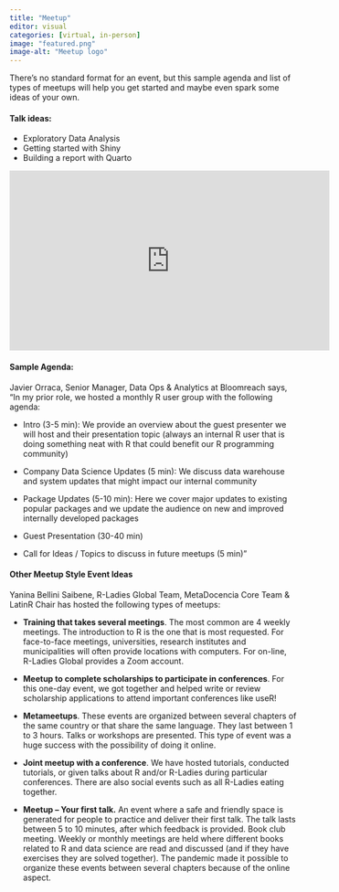 ```yaml
---
title: "Meetup"
editor: visual
categories: [virtual, in-person]
image: "featured.png"
image-alt: "Meetup logo"
---
```


There's no standard format for an event, but this sample agenda and list of types of meetups will help you get started and maybe even spark some ideas of your own.

#### **Talk ideas:**

-   Exploratory Data Analysis
-   Getting started with Shiny
-   Building a report with Quarto

```{=html}
<iframe width="560" height="315" src="https://www.youtube.com/embed/qvFeaPRgOns" title="YouTube video player" frameborder="0" allow="accelerometer; autoplay; clipboard-write; encrypted-media; gyroscope; picture-in-picture; web-share" allowfullscreen></iframe>
```


#### **Sample Agenda:**

Javier Orraca, Senior Manager, Data Ops & Analytics at Bloomreach says, "In my prior role, we hosted a monthly R user group with the following agenda:

-   Intro (3-5 min): We provide an overview about the guest presenter we will host and their presentation topic (always an internal R user that is doing something neat with R that could benefit our R programming community)

-   Company Data Science Updates (5 min): We discuss data warehouse and system updates that might impact our internal community

-   Package Updates (5-10 min): Here we cover major updates to existing popular packages and we update the audience on new and improved internally developed packages

-   Guest Presentation (30-40 min)

-   Call for Ideas / Topics to discuss in future meetups (5 min)"

#### **Other Meetup Style Event Ideas**

Yanina Bellini Saibene, R-Ladies Global Team, MetaDocencia Core Team & LatinR Chair has hosted the following types of meetups:

-   **Training that takes several meetings**. The most common are 4 weekly meetings. The introduction to R is the one that is most requested. For face-to-face meetings, universities, research institutes and municipalities will often provide locations with computers. For on-line, R-Ladies Global provides a Zoom account.

-   **Meetup to complete scholarships to participate in conferences**. For this one-day event, we got together and helped write or review scholarship applications to attend important conferences like useR!

-   **Metameetups**. These events are organized between several chapters of the same country or that share the same language. They last between 1 to 3 hours. Talks or workshops are presented. This type of event was a huge success with the possibility of doing it online.

-   **Joint meetup with a conference**. We have hosted tutorials, conducted tutorials, or given talks about R and/or R-Ladies during particular conferences. There are also social events such as all R-Ladies eating together.

-   **Meetup -- Your first talk.** An event where a safe and friendly space is generated for people to practice and deliver their first talk. The talk lasts between 5 to 10 minutes, after which feedback is provided. Book club meeting. Weekly or monthly meetings are held where different books related to R and data science are read and discussed (and if they have exercises they are solved together). The pandemic made it possible to organize these events between several chapters because of the online aspect.
